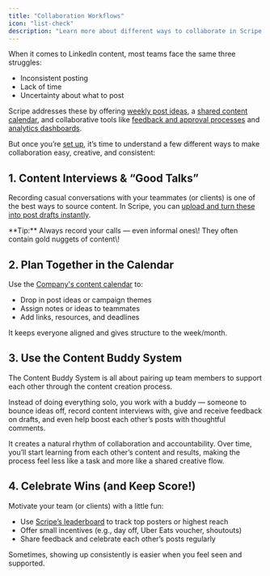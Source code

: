 ```yaml
---
title: "Collaboration Workflows"
icon: "list-check"
description: "Learn more about different ways to collaborate in Scripe."
---
```


When it comes to LinkedIn content, most teams face the same three struggles:

- Inconsistent posting
- Lack of time
- Uncertainty about what to post

Scripe addresses these by offering [weekly post ideas](/multiple-posts/ai-powered), a [shared content calendar](/team-plan/team-calendar), and collaborative tools like [feedback and approval processes](/team-plan/content-approval) and [analytics dashboards](/team-plan/team-analytics).

But once you’re [set up](/team-plan/set-up), it’s time to understand a few different ways to make collaboration easy, creative, and consistent:

## 1. Content Interviews & “Good Talks”

Recording casual conversations with your teammates (or clients) is one of the best ways to source content. In Scripe, you can [upload and turn these into post drafts instantly](/multiple-posts/file).

<Tip>
  **Tip:** Always record your calls — even informal ones\! They often contain gold nuggets of content\!
</Tip>

## 2. Plan Together in the Calendar

Use the [Company's content calendar](/team-plan/team-calendar) to:

- Drop in post ideas or campaign themes
- Assign notes or ideas to teammates
- Add links, resources, and deadlines

It keeps everyone aligned and gives structure to the week/month.

## 3. Use the Content Buddy System

The Content Buddy System is all about pairing up team members to support each other through the content creation process.

Instead of doing everything solo, you work with a buddy — someone to bounce ideas off, record content interviews with, give and receive feedback on drafts, and even help boost each other’s posts with thoughtful comments.

It creates a natural rhythm of collaboration and accountability. Over time, you’ll start learning from each other’s content and results, making the process feel less like a task and more like a shared creative flow.

## 4. Celebrate Wins (and Keep Score\!)

Motivate your team (or clients) with a little fun:

- Use [Scripe’s leaderboard](/team-plan/team-analytics) to track top posters or highest reach
- Offer small incentives (e.g., day off, Uber Eats voucher, shoutouts)
- Share feedback and celebrate each other’s posts regularly

Sometimes, showing up consistently is easier when you feel seen and supported.